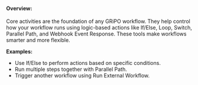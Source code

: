 #### <b>Overview:</b>
Core activities are the foundation of any GRiPO workflow. They help control how your workflow runs using logic-based actions like If/Else, Loop, Switch, Parallel Path, and Webhook Event Response. These tools make workflows smarter and more flexible.

<b>Examples:</b>

* Use If/Else to perform actions based on specific conditions.
* Run multiple steps together with Parallel Path.
* Trigger another workflow using Run External Workflow.